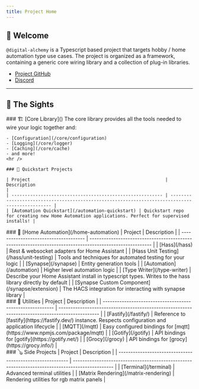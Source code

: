 ```yaml
---
title: Project Home
---
```


## 👋 Welcome

`@digital-alchemy` is a Typescript based project that targets hobby / home automation type use cases.
The project is organized as a framework, containing a generic core wiring library and a collection of plug-in libraries.

- [Project GitHub](https://github.com/Digital-Alchemy-TS)
- [Discord](https://discord.gg/JkZ35Gv97Y)

---

## 📇 The Sights

<div style={{display:"flex",flexWrap:"wrap"}}>
  <div style={{width:"45%",margin:"4px"}}>
    ### 🏗 [Core Library](</core>)
    The core library provides all the tools needed to wire your logic together and:

    - [Configuration](/core/configuration)
    - [Logging](/core/logger)
    - [Caching](/core/cache)
    - and more!
    <hr />

    ### 🥏 Quickstart Projects

    | Project                                                   | Description                                                                                     |
    | --------------------------------------------------------- | ----------------------------------------------------------------------------------------------- |
    | [Automation Quickstart](/automation-quickstart) | Quickstart repo for creating new Home Automation applications. Perfect for supervised installs! |
  </div>
  <div style={{width:"45%",margin:"4px"}}>
    ### 🏡 [Home Automation](/home-automation)
    | Project                               | Description                                                                                              |
    | ------------------------------------- | -------------------------------------------------------------------------------------------------------- |
    | [Hass](/hass)               | Rest & websocket adapters for Home Assistant                                                             |
    | [Hass Unit Testing](/hass/unit-testing)               | Tools and techniques for automated testing for your logic                                                             |
    | [Synapse](/synapse)         | Entity generation tools                                                                                  |
    | [Automation](/automation)   | Higher level automation logic                                                                            |
    | [Type Writer](/type-writer) | Describe your Home Assistant install in typescript types. Writes to the hass library directly by default |
    | [Synapse Custom Component](/synapse/extension)  | The HACS integration for interacting with synapse library                                       |
  </div>
  <div style={{width:"45%",margin:"4px"}}>
    ### 💼 Utilities
    | Project                                                   | Description                                                                                     |
    | --------------------------------------------------------- | ----------------------------------------------------------------------------------------------- |
    | [Fastify](/fastify/)   | Reference to [fastify](https://fastify.dev/) instance. Respects configuration and application lifecycle |
    | [MQTT](/mqtt)         | Easy configured bindings for [mqtt](https://www.npmjs.com/package/mqtt)                                 |
    | [Gotify](/gotify)     | API bindings for [gotify](https://gotify.net/)                                                          |
    | [Grocy](/grocy)       | API bindings for [grocy](https://grocy.info/)                                                           |
  </div>
  <div style={{width:"45%",margin:"4px"}}>
    ### 🪕 Side Projects
    | Project                                                   | Description                                                                                     |
    | --------------------------------------------------------- | ----------------------------------------------------------------------------------------------- |
    | [Terminal](/terminal) | Advanced terminal utilities                                                                             |
    | [Matrix Rendering](/matrix-rendering) | Rendering utilities for rgb matrix panels                                                                             |
  </div>
</div>
